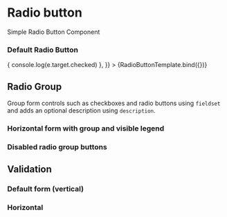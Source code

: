 


<Meta title="Components/Form/RadioButton" component={RadioButton} />

# Radio button

Simple Radio Button Component

### Default Radio Button

<Canvas>
  <Story
    name="RadioButton"
    args={{
      label: 'Radio Button',
      value: 'Button value',
      onChange: (e) => {
        console.log(e.target.checked)
      },
    }}
  >
    {RadioButtonTemplate.bind({})}
  </Story>
</Canvas>

## Radio Group

Group form controls such as checkboxes and radio buttons using `fieldset` and adds an optional description using `description`.

<Canvas>
  <form>
    <RadioGroup title="Radio Group" description="Radio Group Description">
      <RadioButton label="Radio Button 1" value="button1" />
      <RadioButton label="Radio Button 2" value="button2" />
    </RadioGroup>
  </form>
</Canvas>

### Horizontal form with group and visible legend

<Canvas>
  <form className="horizontal">
    <RadioGroup title="Radio Group" description="Radio Group Description">
      <RadioButton label="Radio Button 1" value="button1" />
      <RadioButton label="Radio Button 2" value="button2" />
    </RadioGroup>
  </form>
</Canvas>

### Disabled radio group buttons

<Canvas>
  <form>
    <RadioGroup title="Radio Group" description="Radio Group Description">
      <RadioButton label="Radio Button 1" value="button1" />
      <RadioButton label="Radio Button 2" value="button2" />
      <RadioButton label="Radio Button 3" value="button3" disabled />
      <RadioButton label="Radio Button 4" value="button4" disabled />
      <RadioButton label="Radio Button 5" value="button5" disabled />
    </RadioGroup>
  </form>
</Canvas>

## Validation

### Default form (vertical)

<Canvas>
  <form>
    <RadioGroup title="Radio Group" description="Radio Group Description" validator={{ message: 'neutral', indicator: 'neutral' }}>
      <RadioButton label="Radio Button 1" value="button1" />
      <RadioButton label="Radio Button 2" value="button2" />
    </RadioGroup>
    <RadioGroup title="Valid Radio Group" description="Radio Group Description" validator={{ message: 'valid', indicator: 'valid' }}>
      <RadioButton label="Radio Button 1" value="button1" />
      <RadioButton label="Radio Button 2" value="button2" />
    </RadioGroup>
    <RadioGroup title="Invalid Radio Group" description="Radio Group Description" validator={{ message: 'Invalid', indicator: 'invalid' }}>
      <RadioButton label="Radio Button 1" value="button1" />
      <RadioButton label="Radio Button 2" value="button2" />
    </RadioGroup>
  </form>
</Canvas>

### Horizontal

<Canvas>
  <form className="horizontal">
    <RadioGroup title="Valid Radio Group" description="Radio Group Description" validator={{ message: 'valid', indicator: 'valid' }}>
      <RadioButton label="One" value="button1" />
      <RadioButton label="Two" value="button2" />
    </RadioGroup>
    <RadioGroup title="Invalid Radio Group" description="Radio Group Description" validator={{ message: 'Invalid', indicator: 'invalid' }}>
      <RadioButton label="One" value="button1" />
      <RadioButton label="Two" value="button2" />
    </RadioGroup>
  </form>
</Canvas>

<ArgsTable of={RadioButton} />
